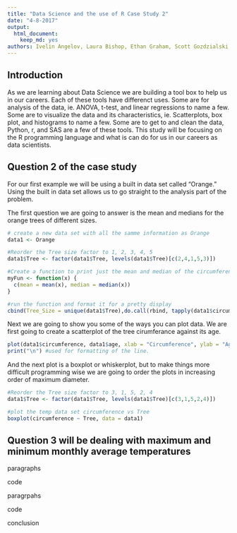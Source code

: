 ---
title: "Data Science and the use of R Case Study 2"
date: "4-8-2017"
output:
  html_document:
    keep_md: yes
authors: Ivelin Angelov, Laura Bishop, Ethan Graham, Scott Gozdzialski
---


## Introduction
As we are learning about Data Science we are building a tool box to help us in our careers.  Each of these tools have differenct uses.  Some are for analysis of the data, ie. ANOVA, t-test, and linear regressions to name a few.  Some are to visualize the data and its characteristics, ie. Scatterplots, box plot, and histograms to name a few.  Some are to get to and clean the data, Python, r, and SAS are a few of these tools.  This study will be focusing on the R programming language and what is can do for us in our careers as data scientists.


## Question 2 of the case study
For our first example we will be using a built in data set called "Orange." Using the built in data set allows us to go straight to the analysis part of the problem.

The first question we are going to answer is the mean and medians for the orange trees of different sizes.
```{r}
# create a new data set with all the samme information as Orange
data1 <- Orange  

#Reorder the Tree size factor to 1, 2, 3, 4, 5
data1$Tree <- factor(data1$Tree, levels(data1$Tree)[c(2,4,1,5,3)])

#Create a function to print just the mean and median of the circumference
myFun <- function(x) {
  c(mean = mean(x), median = median(x))
}

#run the function and format it for a pretty display
cbind(Tree_Size = unique(data1$Tree),do.call(rbind, tapply(data1$circumference, data1$Tree, myFun)))
```

Next we are going to show you some of the ways you can plot data.  We are first going to create a scatterplot of the tree cirumferance against its age.

```{r}
plot(data1$circumference, data1$age, xlab = "Circumference", ylab = "Age")
print("\n") #used for formatting of the line.
```

And the next plot is a boxplot or whiskerplot, but to make things more difficult programming wise we are going to order the plots in increasing order of maximum diameter. 
```{r}
#Reorder the Tree size factor to 3, 1, 5, 2, 4
data1$Tree <- factor(data1$Tree, levels(data1$Tree)[c(3,1,5,2,4)])

#plot the temp data set circumference vs Tree
boxplot(circumference ~ Tree, data = data1)
```

## Question 3 will be dealing with maximum and minimum monthly average temperatures 

paragraphs

code

paragrpahs 

code

conclusion